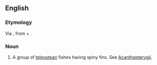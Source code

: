==English==

===Etymology===
Via {{etyl|NL.|en}}, from {{etyl|grc|en}} {{term|ἄκανθα||thorn|lang=grc}} + {{term|πτερύγιον||wing, fin|lang=grc}}.

===Noun===
{{en-noun|-}} {{g|p}}

# {{context|zoology|lang=en}} A group of [[teleostean]] fishes having spiny fins. See [[Acanthopterygii]].